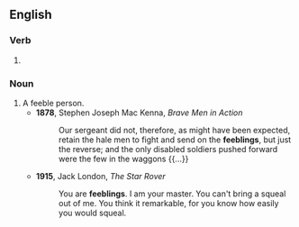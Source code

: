 ==English==

===Verb===
{{head|en|verb form}}

# {{present participle of|feeble|lang=en|nocat=1}}

===Noun===
{{en-noun}}

# A feeble person.
#* '''1878''', Stephen Joseph Mac Kenna, ''Brave Men in Action''
#*: Our sergeant did not, therefore, as might have been expected, retain the hale men to fight and send on the '''feeblings''', but just the reverse; and the only disabled soldiers pushed forward were the few in the waggons {{...}}
#* '''1915''', Jack London, ''The Star Rover''
#*: You are '''feeblings'''. I am your master. You can't bring a squeal out of me. You think it remarkable, for you know how easily you would squeal.